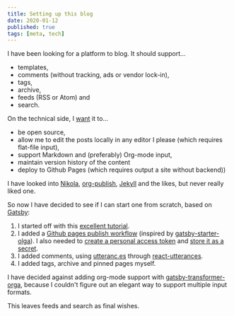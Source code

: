 ```yaml
---
title: Setting up this blog
date: 2020-01-12
published: true
tags: [meta, tech]
---
```


I have been looking for a platform to blog. It should support...

* templates,
* comments (without tracking, ads or vendor lock-in),
* tags,
* archive,
* feeds (RSS or Atom) and
* search. 

On the technical side, I [want](/2020-01-01-about%20me/) it to...

* be open source, 
* allow me to edit the posts locally in any editor I please (which requires flat-file input),
* support Markdown and (preferably) Org-mode input,
* maintain version history of the content
* deploy to Github Pages (which requires output a site without backend))

I have looked into [Nikola](https://getnikola.com/), [org-publish](https://orgmode.org/manual/Publishing.html), [Jekyll](https://jekyllrb.com/) and the likes, but never really liked one.

So now I have decided to see if I can start one from scratch, based on [Gatsby](http://gatsbyjs.org/):

1. I started off with this [excellent tutorial](https://www.freecodecamp.org/news/build-a-developer-blog-from-scratch-with-gatsby-and-mdx/).
2. I added a [Github pages publish workflow](https://github.com/marketplace/actions/deploy-to-github-pages) (inspired by [gatsby-starter-olga](https://github.com/orgapp/gatsby-starter-orga/blob/master/.github/workflows/ci.yml)). I also needed to [create a personal access token](https://help.github.com/en/github/authenticating-to-github/creating-a-personal-access-token-for-the-command-line) and [store it as a secret](https://help.github.com/en/actions/automating-your-workflow-with-github-actions/creating-and-using-encrypted-secrets).
3. I added comments, using [utteranc.es](https://utteranc.es/) through [react-utterances](https://github.com/b6pzeusbc54tvhw5jgpyw8pwz2x6gs/react-utterances).
4. I added tags, archive and pinned pages myself.

I have decided against adding org-mode support with [gatsby-transformer-orga](https://www.gatsbyjs.org/packages/gatsby-transformer-orga/), because I couldn't figure out an elegant way to support multiple input formats.

This leaves feeds and search as final wishes.
